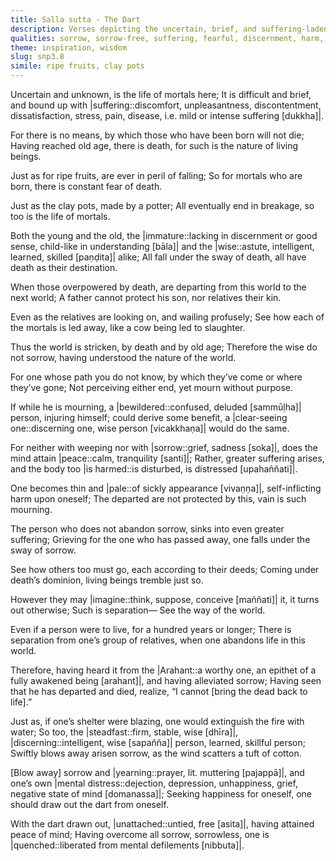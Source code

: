 ```yaml
---
title: Salla sutta - The Dart
description: Verses depicting the uncertain, brief, and suffering-laden nature of mortal life, emphasizing the inevitability of death for all beings, like ripe fruits fated to fall. The Buddha counsels against futile grief and lamentation over the departed, urging the wise to understand the world’s relentless course of decay and death.
qualities: sorrow, sorrow-free, suffering, fearful, discernment, harm, dispassion, liberation
theme: inspiration, wisdom
slug: snp3.8
simile: ripe fruits, clay pots
---
```


Uncertain and unknown,
is the life of mortals here;
It is difficult and brief,
and bound up with |suffering::discomfort, unpleasantness, discontentment, dissatisfaction, stress, pain, disease, i.e. mild or intense suffering [dukkha]|.

For there is no means,
by which those who have been born will not die;
Having reached old age, there is death,
for such is the nature of living beings.

Just as for ripe fruits,
are ever in peril of falling;
So for mortals who are born,
there is constant fear of death.

Just as the clay pots,
made by a potter;
All eventually end in breakage,
so too is the life of mortals.

Both the young and the old,
the |immature::lacking in discernment or good sense, child-like in understanding [bāla]| and the |wise::astute, intelligent, learned, skilled [paṇḍita]| alike;
All fall under the sway of death,
all have death as their destination.

When those overpowered by death,
are departing from this world to the next world;
A father cannot protect his son,
nor relatives their kin.

Even as the relatives are looking on,
and wailing profusely;
See how each of the mortals is led away,
like a cow being led to slaughter.

Thus the world is stricken,
by death and by old age;
Therefore the wise do not sorrow,
having understood the nature of the world.

For one whose path you do not know,
by which they’ve come or where they’ve gone;
Not perceiving either end,
yet mourn without purpose.

If while he is mourning,
a |bewildered::confused, deluded [sammūḷha]| person, injuring himself;
could derive some benefit,
a |clear-seeing one::discerning one, wise person [vicakkhaṇa]| would do the same.

For neither with weeping nor with |sorrow::grief, sadness [soka]|,
does the mind attain |peace::calm, tranquility [santi]|;
Rather, greater suffering arises,
and the body too |is harmed::is disturbed, is distressed [upahaññati]|.

One becomes thin and |pale::of sickly appearance [vivaṇṇa]|,
self-inflicting harm upon oneself;
The departed are not protected by this,
vain is such mourning.

The person who does not abandon sorrow,
sinks into even greater suffering;
Grieving for the one who has passed away,
one falls under the sway of sorrow.

See how others too must go,
each according to their deeds;
Coming under death’s dominion,
living beings tremble just so.

However they may |imagine::think, suppose, conceive [maññati]| it,
it turns out otherwise;
Such is separation—
See the way of the world.

Even if a person were to live,
for a hundred years or longer;
There is separation from one’s group of relatives,
when one abandons life in this world.

Therefore, having heard it from the |Arahant::a worthy one, an epithet of a fully awakened being [arahant]|,
and having alleviated sorrow;
Having seen that he has departed and died,
realize, “I cannot [bring the dead back to life].”

Just as, if one’s shelter were blazing,
one would extinguish the fire with water;
So too, the |steadfast::firm, stable, wise [dhīra]|, |discerning::intelligent, wise [sapañña]| person,
learned, skillful person;
Swiftly blows away arisen sorrow,
as the wind scatters a tuft of cotton.

[Blow away] sorrow and |yearning::prayer, lit. muttering [pajappā]|,
and one’s own |mental distress::dejection, depression, unhappiness, grief, negative state of mind [domanassa]|;
Seeking happiness for oneself,
one should draw out the dart from oneself.

With the dart drawn out, |unattached::untied, free [asita]|,
having attained peace of mind;
Having overcome all sorrow,
sorrowless, one is |quenched::liberated from mental defilements [nibbuta]|.